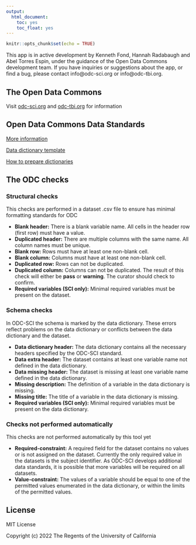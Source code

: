 ```yaml
---
output: 
  html_document:
    toc: yes
    toc_float: yes
---
```


```r
knitr::opts_chunk$set(echo = TRUE)
```

This app is in active development by Kenneth Fond, Hannah Radabaugh and Abel Torres Espin, under the guidance of the Open Data Commons development team. If you have inquiries or suggestions about the app, or find a bug, please contact info@odc-sci.org or info@odc-tbi.org.

## The Open Data Commons

Visit [odc-sci.org](https://odc-sci.org/) and [odc-tbi.org](https://odc-tbi.org/) for information

## Open Data Commons Data Standards

[More information](https://odc-sci/about/help#standards)

[Data dictionary template](https://odc-sci.org/upload/community-components/ODC-SCI_Data_Dictionary_Template.csv)

[How to prepare dictionaries](https://odc-sci.org/about/tutorials#dictionary)

## The ODC checks

### Structural checks

This checks are performed in a dataset .csv file to ensure has minimal formatting standards for ODC

* **Blank header:** There is a blank variable name. All cells in the header row (first row) must have a value.
* **Duplicated header:** There are multiple columns with the same name. All column names must be unique.
* **Blank row:** Rows must have at least one non-blank cell.
* **Blank column:** Columns must have at least one non-blank cell.
* **Duplicated row:** Rows can not be duplicated.
* **Duplicated column:** Columns can not be duplicated. The result of this check will either be **pass** or **warning**. The curator should check to confirm.
* **Required variables (SCI only):** Minimal required variables must be present on the dataset.

### Schema checks

In ODC-SCI the schema is marked by the data dictionary. These errors reflect problems on the data dictionary or conflicts between the data dictionary and the dataset.

* **Data dictionary header:** The data dictionary contains all the necessary headers specified by the ODC-SCI standard.
* **Data extra header:** The dataset contains at least one variable name not defined in the data dictionary.
* **Data missing header:** The dataset is missing at least one  variable name defined in the data dictionary.
* **Missing description:** The definition of a variable in the data dictionary is missing.
* **Missing title:** The title of a variable in the data dictionary is missing.
* **Required variables (SCI only):** Minimal required variables must be present on the data dictionary.

### Checks not performed automatically

This checks are not performed automatically by this tool yet

* **Required-constraint:** A required field for the dataset contains no values or is not assigned on the dataset. Currently the only required value in the datasets is the subject identifier. As ODC-SCI develops additional data standards, it is possible that more variables will be required on all datasets.
* **Value-constraint:** The values of a variable should be equal to one of the permitted values enumerated in the data dictionary, or within the limits of the permitted values.

## License

MIT License

Copyright (c) 2022 The Regents of the University of California